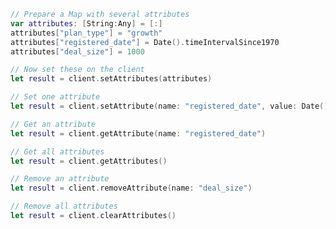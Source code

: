 ```swift title="Swift"
// Prepare a Map with several attributes
var attributes: [String:Any] = [:]
attributes["plan_type"] = "growth"
attributes["registered_date"] = Date().timeIntervalSince1970
attributes["deal_size"] = 1000

// Now set these on the client
let result = client.setAttributes(attributes)

// Set one attribute
let result = client.setAttribute(name: "registered_date", value: Date().timeIntervalSince1970)

// Get an attribute
let result = client.getAttribute(name: "registered_date")

// Get all attributes
let result = client.getAttributes()

// Remove an attribute
let result = client.removeAttribute(name: "deal_size")

// Remove all attributes
let result = client.clearAttributes()
```